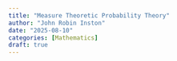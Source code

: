 ```yaml
---
title: "Measure Theoretic Probability Theory"
author: "John Robin Inston"
date: "2025-08-10"
categories: [Mathematics]
draft: true
---
```


